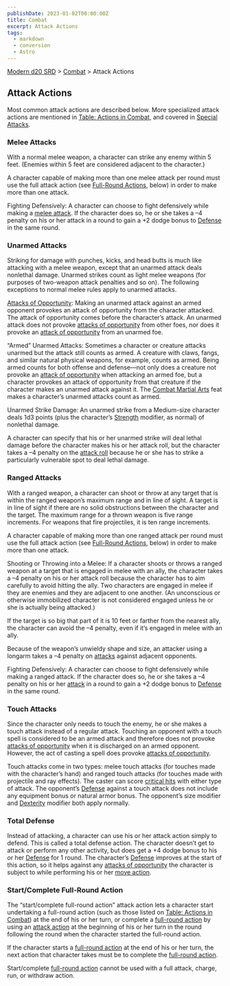 ```yaml
---
publishDate: 2023-01-02T00:00:00Z
title: Combat
excerpt: Attack Actions
tags:
  - markdown
  - conversion
  - Astro
---
```


[Modern d20 SRD](/#modernD20) > [Combat](modern-d20-srd-combat-index) > Attack Actions

## Attack Actions

Most common attack actions are described below. More specialized attack actions are mentioned in [Table: Actions in Combat](modern-d20-srd-combat-actions-in-combat), and covered in [Special Attacks](modern-d20-srd-combat-index-php#special-attacks-index).

### Melee Attacks

With a normal melee weapon, a character can strike any enemy within 5 feet. (Enemies within 5 feet are considered adjacent to the character.)

A character capable of making more than one melee attack per round must use the full attack action (see [Full-Round Actions](modern-d20-srd-combat-full-round-actions), below) in order to make more than one attack.

Fighting Defensively: A character can choose to fight defensively while making a [melee attack](modern-d20-srd-combat-attack-roll). If the character does so, he or she takes a –4 penalty on his or her attack in a round to gain a +2 dodge bonus to [Defense](modern-d20-srd-combat-defense) in the same round.

### Unarmed Attacks

Striking for damage with punches, kicks, and head butts is much like attacking with a melee weapon, except that an unarmed attack deals nonlethal damage. Unarmed strikes count as light melee weapons (for purposes of two-weapon attack penalties and so on). The following exceptions to normal melee rules apply to unarmed attacks.

[Attacks of Opportunity](modern-d20-srd-combat-attacks-of-opportunity): Making an unarmed attack against an armed opponent provokes an attack of opportunity from the character attacked. The attack of opportunity comes before the character’s attack. An unarmed attack does not provoke [attacks of opportunity](modern-d20-srd-combat-attacks-of-opportunity) from other foes, nor does it provoke an [attack of opportunity](modern-d20-srd-combat-attacks-of-opportunity) from an unarmed foe.

“Armed” Unarmed Attacks: Sometimes a character or creature attacks unarmed but the attack still counts as armed. A creature with claws, fangs, and similar natural physical weapons, for example, counts as armed. Being armed counts for both offense and defense—not only does a creature not provoke an [attack of opportunity](modern-d20-srd-combat-attacks-of-opportunity) when attacking an armed foe, but a character provokes an attack of opportunity from that creature if the character makes an unarmed attack against it. The [Combat Martial Arts](modern-d20-srd-feats-combat-martial-arts) feat makes a character’s unarmed attacks count as armed.

Unarmed Strike Damage: An unarmed strike from a Medium-size character deals 1d3 points (plus the character’s [Strength](modern-d20-srd-basics-ability-scores) modifier, as normal) of nonlethal damage.

A character can specify that his or her unarmed strike will deal lethal damage before the character makes his or her attack roll, but the character takes a –4 penalty on the [attack roll](modern-d20-srd-combat-attack-roll) because he or she has to strike a particularly vulnerable spot to deal lethal damage.

### Ranged Attacks

With a ranged weapon, a character can shoot or throw at any target that is within the ranged weapon’s maximum range and in line of sight. A target is in line of sight if there are no solid obstructions between the character and the target. The maximum range for a thrown weapon is five range increments. For weapons that fire projectiles, it is ten range increments.

A character capable of making more than one ranged attack per round must use the full attack action (see [Full-Round Actions](modern-d20-srd-combat-full-round-actions), below) in order to make more than one attack.

Shooting or Throwing into a Melee: If a character shoots or throws a ranged weapon at a target that is engaged in melee with an ally, the character takes a –4
penalty on his or her attack roll because the character has to aim carefully
to avoid hitting the ally. Two characters are engaged in melee if they are
enemies and they are adjacent to one another. (An unconscious or otherwise
immobilized character is not considered engaged unless he or she is actually
being attacked.)

If the target is so big that part of it is 10 feet or farther from the nearest ally, the character can avoid the –4 penalty, even if it’s engaged in melee with an ally.

Because of the weapon’s unwieldy shape and size, an attacker using a longarm takes a –4 penalty on [attacks](modern-d20-srd-combat-attack-roll) against adjacent opponents.

Fighting Defensively: A character can choose to fight defensively while making
a ranged attack. If the character does so, he or she takes a –4
penalty on his or her [attack](modern-d20-srd-combat-attack-roll) in a round to gain a +2 dodge bonus to [Defense](modern-d20-srd-combat-defense) in the same round.

### Touch Attacks

Since the character only needs to touch the enemy, he or she
makes a touch attack instead of a regular attack. Touching an opponent with
a touch spell is considered to be an armed attack and therefore does not provoke [attacks of opportunity](modern-d20-srd-combat-attacks-of-opportunity) when it is discharged on an armed opponent. However, the
act of casting a spell does provoke [attacks of opportunity](modern-d20-srd-combat-attacks-of-opportunity).

Touch attacks come in two types: melee touch attacks (for touches made with
the character’s hand) and ranged touch attacks (for touches made with projectile
and ray effects). The caster can score [critical hits](modern-d20-srd-combat-critical-hits) with either type of attack. The opponent’s [Defense](modern-d20-srd-combat-defense) against
a touch attack does not include any equipment bonus or natural armor bonus.
The opponent’s size modifier and [Dexterity](modern-d20-srd-basics-ability-scores) modifier
both apply normally.

### Total Defense

Instead of attacking, a character can use his or her attack action simply to defend. This is called a total defense action. The character doesn’t get to attack or perform any other activity, but does get a +4 dodge bonus to his or her [Defense](modern-d20-srd-combat-defense) for 1 round. The character’s [Defense](modern-d20-srd-combat-defense) improves at the start of this action, so it helps against any [attacks of opportunity](modern-d20-srd-combat-attacks-of-opportunity) the character is subject to while performing his or her [move action](modern-d20-srd-combat-move-actions).

### Start/Complete Full-Round Action

The “start/complete full-round action” attack action lets a character start undertaking a full-round action (such as those listed on [Table: Actions in Combat](modern-d20-srd-combat-actions-in-combat)) at the end of his or her turn, or complete a [full-round action](modern-d20-srd-combat-full-round-actions) by using an [attack action](modern-d20-srd-combat-attack-actions) at the beginning of his or her turn in the round following the round when the character started the full-round action.

If the character starts a [full-round action](modern-d20-srd-combat-full-round-actions) at the end of his or her turn, the next action that character takes must be to complete the [full-round action](modern-d20-srd-combat-full-round-actions).

Start/complete [full-round action](modern-d20-srd-combat-full-round-actions) cannot be used with a full attack, charge, run, or withdraw action.
